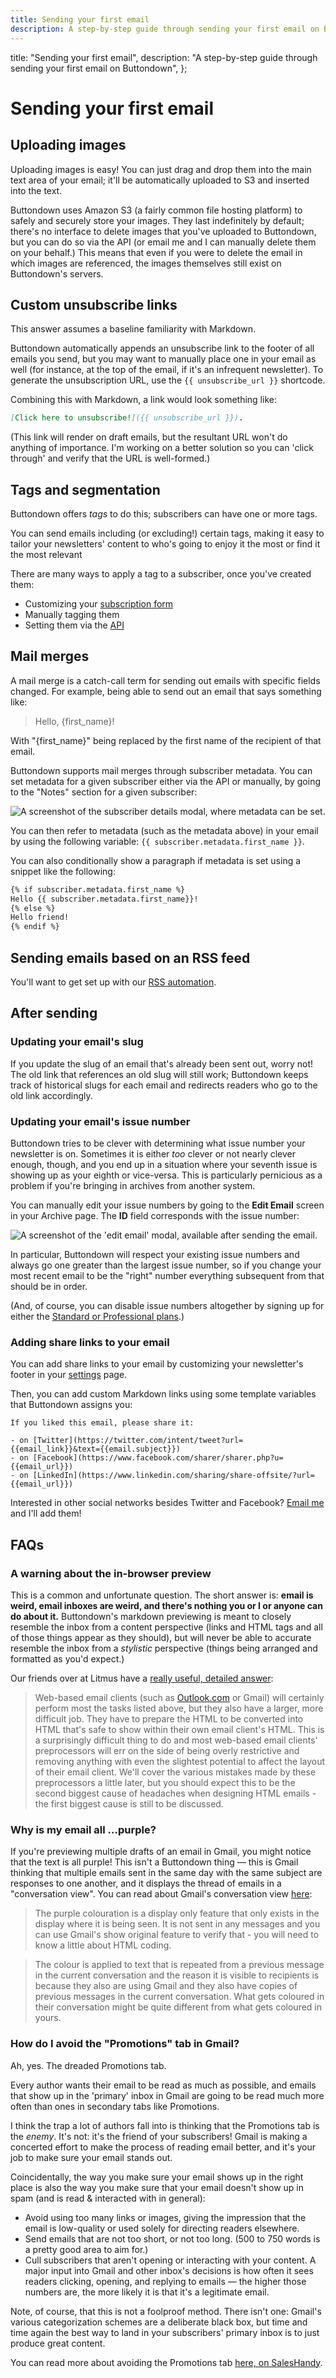```yaml
---
title: Sending your first email
description: A step-by-step guide through sending your first email on Buttondown
---
```



  title: "Sending your first email",
  description:
    "A step-by-step guide through sending your first email on Buttondown",
};

# Sending your first email

## Uploading images

Uploading images is easy! You can just drag and drop them into the main text area of your email; it'll be automatically uploaded to S3 and inserted into the text.

Buttondown uses Amazon S3 (a fairly common file hosting platform) to safely and securely store your images. They last indefinitely by default; there's no interface to delete images that you've uploaded to Buttondown, but you can do so via the API (or email me and I can manually delete them on your behalf.) This means that even if you were to delete the email in which images are referenced, the images themselves still exist on Buttondown's servers.

## Custom unsubscribe links

This answer assumes a baseline familiarity with Markdown.

Buttondown automatically appends an unsubscribe link to the footer of all emails you send, but you may want to manually place one in your email as well (for instance, at the top of the email, if it's an infrequent newsletter). To generate the unsubscription URL, use the `{{ unsubscribe_url }}` shortcode.

Combining this with Markdown, a link would look something like:

```markdown
[Click here to unsubscribe!]({{ unsubscribe_url }}).
```

(This link will render on draft emails, but the resultant URL won't do anything of importance. I'm working on a better solution so you can 'click through' and verify that the URL is well-formed.)

## Tags and segmentation

Buttondown offers _tags_ to do this; subscribers can have one or more tags.

You can send emails including (or excluding!) certain tags, making it easy to
tailor your newsletters' content to who's going to enjoy it the most or find it the most relevant

There are many ways to apply a tag to a subscriber, once you've created them:

- Customizing your [subscription form](https://blog.buttondown.email/2019/07/17/customizing-your-subscription-form-to-tag-new-subscribers)
- Manually tagging them
- Setting them via the [API](https://api.buttondown.email/v1/schema)

## Mail merges

A mail merge is a catch-call term for sending out emails with specific fields changed. For example, being able to send out an email that says something like:

> Hello, {first_name}!

With "{first_name}" being replaced by the first name of the recipient of that email.

Buttondown supports mail merges through subscriber metadata. You can set metadata for a given subscriber either via the API or manually, by going to the "Notes" section for a given subscriber:

![A screenshot of the subscriber details modal, where metadata can be set.](/images/metadata.png)

You can then refer to metadata (such as the metadata above) in your email by using the following variable: `{{ subscriber.metadata.first_name }}`.

You can also conditionally show a paragraph if metadata is set using a snippet like the following:

<!-- prettier-ignore -->
```html
{% if subscriber.metadata.first_name %}
Hello {{ subscriber.metadata.first_name}}!
{% else %}
Hello friend!
{% endif %}
```

## Sending emails based on an RSS feed

You'll want to get set up with our [RSS automation](https://docs.buttondown.email/advanced-features/rss-automation).

## After sending

### Updating your email's slug

If you update the slug of an email that's already been sent out, worry not! The old link that references an old slug will still work; Buttondown keeps track of historical slugs for each email and redirects readers who go to the old link accordingly.

### Updating your email's issue number

Buttondown tries to be clever with determining what issue number your newsletter is on. Sometimes it is either _too_ clever or not nearly clever enough, though, and you end up in a situation where your seventh issue is showing up as your eighth or vice-versa. This is particularly pernicious as a problem if you're bringing in archives from another system.

You can manually edit your issue numbers by going to the **Edit Email** screen in your Archive page. The **ID** field corresponds with the issue number:

![A screenshot of the 'edit email' modal, available after sending the email.](/images/edit-email-modal.png)

In particular, Buttondown will respect your existing issue numbers and always go one greater than the largest issue number, so if you change your most recent email to be the "right" number everything subsequent from that should be in order.

(And, of course, you can disable issue numbers altogether by signing up for either the [Standard or Professional plans](https://buttondown.email/pricing).)

### Adding share links to your email

You can add share links to your email by customizing your newsletter's footer in your [settings](https://buttondown.email/settings) page.

Then, you can add custom Markdown links using some template variables that Buttondown assigns you:

```markup
If you liked this email, please share it:

- on [Twitter](https://twitter.com/intent/tweet?url={{email_link}}&text={{email.subject}})
- on [Facebook](https://www.facebook.com/sharer/sharer.php?u={{email_url}})
- on [LinkedIn](https://www.linkedin.com/sharing/share-offsite/?url={{email_url}})
```

Interested in other social networks besides Twitter and Facebook? [Email me](mailto:justin@buttondown.email) and I'll add them!

## FAQs

### A warning about the in-browser preview

This is a common and unfortunate question. The short answer is: **email is weird, email inboxes are weird, and there's nothing you or I or anyone can do about it.** Buttondown's markdown previewing is meant to closely resemble the inbox from a content perspective (links and HTML tags and all of those things appear as they should), but will never be able to accurate resemble the inbox from a _stylistic_ perspective (things being arranged and formatted as you'd expect.)

Our friends over at Litmus have a [really useful, detailed answer](https://help.litmus.com/article/158-why-do-some-email-clients-show-my-email-differently-than-others):

> Web-based email clients (such as [Outlook.com](http://outlook.com/) or Gmail) will certainly perform most the tasks listed above, but they also have a larger, more difficult job. They have to prepare the HTML to be converted into HTML that's safe to show within their own email client's HTML. This is a surprisingly difficult thing to do and most web-based email clients' preprocessors will err on the side of being overly restrictive and removing anything with even the slightest potential to affect the layout of their email client. We'll cover the various mistakes made by these preprocessors a little later, but you should expect this to be the second biggest cause of headaches when designing HTML emails - the first biggest cause is still to be discussed.

### Why is my email all ...purple?

If you're previewing multiple drafts of an email in Gmail, you might notice that the text is all purple! This isn't a Buttondown thing — this is Gmail thinking that multiple emails sent in the same day with the same subject are responses to one another, and it displays the thread of emails in a "conversation view". You can read about Gmail's conversation view [here](https://support.google.com/mail/thread/5162234?hl=en):

> The purple colouration is a display only feature that only exists in the display where it is being seen. It is not sent in any messages and you can use Gmail's show original feature to verify that - you will need to know a little about HTML coding.

> The colour is applied to text that is repeated from a previous message in the current conversation and the reason it is visible to recipients is because they also are using Gmail and they also have copies of previous messages in the current conversation. What gets coloured in their conversation might be quite different from what gets coloured in yours.

### How do I avoid the "Promotions" tab in Gmail?

Ah, yes. The dreaded Promotions tab.

Every author wants their email to be read as much as possible, and emails that show up in the 'primary' inbox in Gmail are
going to be read much more often than ones in secondary tabs like Promotions.

I think the trap a lot of authors fall into is thinking that the Promotions tab is the _enemy_. It's not: it's the friend of your subscribers!
Gmail is making a concerted effort to make the process of reading email better, and it's your job to make sure your email stands out.

Coincidentally, the way you make sure your email shows up in the right place is also the way you make sure that your email doesn't show up in spam
(and is read & interacted with in general):

- Avoid using too many links or images, giving the impression that the email is low-quality or used solely for directing readers elsewhere.
- Send emails that are not too short, or not too long. (500 to 750 words is a pretty good area to aim for.)
- Cull subscribers that aren't opening or interacting with your content. A major input into Gmail and other inbox's decisions is how often it sees
  readers clicking, opening, and replying to emails — the higher those numbers are, the more likely it is that it's a legitimate email.

Note, of course, that this is not a foolproof method. There isn't one: Gmail's various categorization schemes are a deliberate black box, but
time and time again the best way to land in your subscribers' primary inbox is to just produce great content.

You can read more about avoiding the Promotions tab [here, on SalesHandy](https://www.saleshandy.com/blog/avoid-gmail-promotions-tab/#4_Keep_the_HTML_to_text_ratio).
